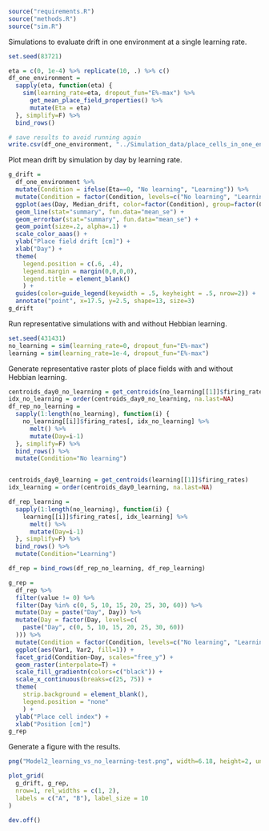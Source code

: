 ```r
source("requirements.R")
source("methods.R")
source("sim.R")
```

Simulations to evaluate drift in one environment at a single learning rate.

```r
set.seed(83721)

eta = c(0, 1e-4) %>% replicate(10, .) %>% c()
df_one_environment = 
  sapply(eta, function(eta) {
    sim(learning_rate=eta, dropout_fun="E%-max") %>%
      get_mean_place_field_properties() %>%
      mutate(Eta = eta)
  }, simplify=F) %>%
  bind_rows()

# save results to avoid running again
write.csv(df_one_environment, "../Simulation_data/place_cells_in_one_env.csv", row.names=F)
```

Plot mean drift by simulation by day by learning rate.

```r
g_drift =
  df_one_environment %>%
  mutate(Condition = ifelse(Eta==0, "No learning", "Learning")) %>%
  mutate(Condition = factor(Condition, levels=c("No learning", "Learning"))) %>%
  ggplot(aes(Day, Median_drift, color=factor(Condition), group=factor(Condition))) +
  geom_line(stat="summary", fun.data="mean_se") +
  geom_errorbar(stat="summary", fun.data="mean_se") +
  geom_point(size=.2, alpha=.1) +
  scale_color_aaas() +
  ylab("Place field drift [cm]") +
  xlab("Day") +
  theme(
    legend.position = c(.6, .4),
    legend.margin = margin(0,0,0,0),
    legend.title = element_blank()
    ) +
  guides(color=guide_legend(keywidth = .5, keyheight = .5, nrow=2)) +
  annotate("point", x=17.5, y=2.5, shape=13, size=3)
g_drift
```

Run representative simulations with and without Hebbian learning.

```r
set.seed(431431)
no_learning = sim(learning_rate=0, dropout_fun="E%-max")
learning = sim(learning_rate=1e-4, dropout_fun="E%-max")
```

Generate representative raster plots of place fields with and without Hebbian learning.

```r
centroids_day0_no_learning = get_centroids(no_learning[[1]]$firing_rates)
idx_no_learning = order(centroids_day0_no_learning, na.last=NA)
df_rep_no_learning = 
  sapply(1:length(no_learning), function(i) {
    no_learning[[i]]$firing_rates[, idx_no_learning] %>%
      melt() %>%
      mutate(Day=i-1)
  }, simplify=F) %>%
  bind_rows() %>%
  mutate(Condition="No learning")


centroids_day0_learning = get_centroids(learning[[1]]$firing_rates)
idx_learning = order(centroids_day0_learning, na.last=NA)

df_rep_learning = 
  sapply(1:length(no_learning), function(i) {
    learning[[i]]$firing_rates[, idx_learning] %>%
      melt() %>%
      mutate(Day=i-1)
  }, simplify=F) %>%
  bind_rows() %>%
  mutate(Condition="Learning")

df_rep = bind_rows(df_rep_no_learning, df_rep_learning)

g_rep =
  df_rep %>%
  filter(value != 0) %>%
  filter(Day %in% c(0, 5, 10, 15, 20, 25, 30, 60)) %>%
  mutate(Day = paste("Day", Day)) %>%
  mutate(Day = factor(Day, levels=c(
    paste("Day", c(0, 5, 10, 15, 20, 25, 30, 60))
  ))) %>%
  mutate(Condition = factor(Condition, levels=c("No learning", "Learning"))) %>%
  ggplot(aes(Var1, Var2, fill=1)) +
  facet_grid(Condition~Day, scales="free_y") +
  geom_raster(interpolate=T) +
  scale_fill_gradientn(colors=c("black")) +
  scale_x_continuous(breaks=c(25, 75)) +
  theme(
    strip.background = element_blank(),
    legend.position = "none"
    ) +
  ylab("Place cell index") +
  xlab("Position [cm]")
g_rep
```

Generate a figure with the results.

```r
png("Model2_learning_vs_no_learning-test.png", width=6.18, height=2, units="in", res=300)

plot_grid(
  g_drift, g_rep, 
  nrow=1, rel_widths = c(1, 2),
  labels = c("A", "B"), label_size = 10
)

dev.off()
```

